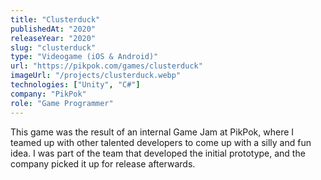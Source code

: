 ```yaml
---
title: "Clusterduck"
publishedAt: "2020"
releaseYear: "2020"
slug: "clusterduck"
type: "Videogame (iOS & Android)"
url: "https://pikpok.com/games/clusterduck"
imageUrl: "/projects/clusterduck.webp"
technologies: ["Unity", "C#"]
company: "PikPok"
role: "Game Programmer"
---
```


This game was the result of an internal Game Jam at PikPok, where I
teamed up with other talented developers to come up with a silly and
fun idea. I was part of the team that developed the initial prototype,
and the company picked it up for release afterwards.
